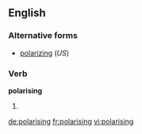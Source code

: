 ==English==

===Alternative forms===
*[[polarizing]] (''US'')

===Verb===
'''polarising'''

# {{present participle of|[[polarise]]}}

[[de:polarising]]
[[fr:polarising]]
[[vi:polarising]]